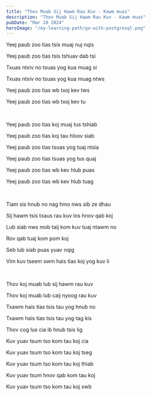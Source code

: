 ```yaml
---
title: "Thov Muab Sij Hawm Rau Kuv - Kawm muas"
description: "Thov Muab Sij Hawm Rau Kuv - Kawm muas"
pubDate: "Mar 20 2024"
heroImage: "/my-learning-path/go-with-postgresql.png"
---
```


Yeej paub zoo tias tsis muaj nuj nqis

Yeej paub zoo tias tsis tshuav dab tsi

Txuas ntxiv no tsuas yog kua muag si

Txuas ntxiv no tsuas yog kua muag ntws

Yeej paub zoo tias wb txoj kev tws

Yeej paub zoo tias wb txoj kev tu

<br />

Yeej paub zoo tias koj muaj tus tshiab

Yeej paub zoo tias koj tau hloov siab

Yeej paub zoo tias tsuas yog tuaj ntsia

Yeej paub zoo tias tsuas yog tus quaj

Yeej paub zoo tias wb kev hlub puas

Yeej paub zoo tias wb kev hlub tuag

<br />

Tiam sis hnub no nag hmo nws sib ze dhau

Sij hawm tsis txaus rau kuv los hnov qab koj

Lub siab nws mob taij kom kuv tuaj ntawm no

Rov qab tuaj kom pom koj

Seb lub siab puas yuav nqig

Vim kuv tseem swm hais tias koj yog kuv li

<br />

Thov koj muab lub sij hawm rau kuv

Thov koj muab lub caij nyoog rau kuv

Txawm hais tias tsis tau yog hnub no

Txawm hais tias tsis tau yog tag kis

Thov cog lus cia ib hnub tsis lig

Kuv yuav tsum tso kom tau koj cia

Kuv yuav tsum tso kom tau koj tseg

Kuv yuav tsum tso kom tau koj thiab

Kuv yuav tsum hnov qab kom tau koj

Kuv yuav tsum tso kom tau koj xwb
